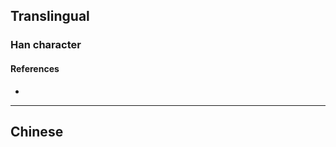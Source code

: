 {{also|棗}}
{{character info/new}}
==Translingual==

===Han character===
{{Han char|rn=75|rad=木|as=04|sn=8|four=|canj=DBY|ids=⿱朿⺀}}

====References====
* {{Han ref|kx=0517.011|hdz=21165.060|uh=67A3|ud=26531}}

----

==Chinese==
{{zh-see|棗}}
